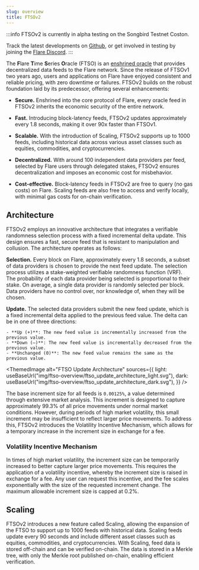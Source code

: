 ```yaml
---
slug: overview
title: FTSOv2
---
```



:::info
FTSOv2 is currently in alpha testing on the Songbird Testnet Coston.

Track the latest developments on [Github](https://github.com/flare-foundation/flare-smart-contracts-v2), or get involved in testing by joining the [Flare Discord](hhttps://discord.com/invite/flarenetwork).
:::

The **F**lare **T**ime **S**eries **O**racle (FTSO) is an [enshrined oracle](../support/terminology#enshrined-oracle) that provides decentralized data feeds to the Flare network. Since the release of FTSOv1 two years ago, users and applications on Flare have enjoyed consistent and reliable pricing, with zero downtime or failures. FTSOv2 builds on the robust foundation laid by its predecessor, offering several enhancements:

- **Secure.** Enshrined into the core protocol of Flare, every oracle feed in FTSOv2 inherits the economic security of the entire network.

- **Fast.** Introducing block-latency feeds, FTSOv2 updates approximately every 1.8 seconds, making it over 90x faster than FTSOv1.

- **Scalable.** With the introduction of Scaling, FTSOv2 supports up to 1000 feeds, including historical data across various asset classes such as equities, commodities, and cryptocurrencies.

- **Decentralized.** With around 100 independent data providers per feed, selected by Flare users through delegated stakes, FTSOv2 ensures decentralization and imposes an economic cost for misbehavior.

- **Cost-effective.** Block-latency feeds in FTSOv2 are free to query (no gas costs) on Flare. Scaling feeds are also free to access and verify locally, with minimal gas costs for on-chain verification.

## Architecture

FTSOv2 employs an innovative architecture that integrates a verifiable randomness selection process with a fixed incremental delta update. This design ensures a fast, secure feed that is resistant to manipulation and collusion. The architecture operates as follows:

**Selection.** Every block on Flare, approximately every 1.8 seconds, a subset of data providers is chosen to provide the next feed update. The selection process utilizes a stake-weighted verifiable randomness function (VRF). The probability of each data provider being selected is proportional to their stake. On average, a single data provider is randomly selected per block. Data providers have no control over, nor knowledge of, when they will be chosen.

**Update.** The selected data providers submit the new feed update, which is a fixed incremental delta applied to the previous feed value. The delta can be in one of three directions:

    - **Up (+)**: The new feed value is incrementally increased from the previous value.
    - **Down (–)**: The new feed value is incrementally decreased from the previous value.
    - **Unchanged (0)**: The new feed value remains the same as the previous value.

<ThemedImage
  alt="FTSO Update Architecture"
  sources={{
    light: useBaseUrl("img/ftso-overview/ftso_update_architecture_light.svg"),
    dark: useBaseUrl("img/ftso-overview/ftso_update_architecture_dark.svg"),
  }}
/>

The base increment size for all feeds is `0.00125%`, a value determined through extensive market analysis. This increment is designed to capture approximately 99.3% of all price movements under normal market conditions. However, during periods of high market volatility, this small increment may be insufficient to reflect larger price movements. To address this, FTSOv2 introduces the Volatility Incentive Mechanism, which allows for a temporary increase in the increment size in exchange for a fee.

### Volatility Incentive Mechanism

In times of high market volatility, the increment size can be temporarily increased to better capture larger price movements. This requires the application of a volatility incentive, whereby the increment size is raised in exchange for a fee. Any user can request this incentive, and the fee scales exponentially with the size of the requested increment change. The maximum allowable increment size is capped at 0.2%.

## Scaling

FTSOv2 introduces a new feature called Scaling, allowing the expansion of the FTSO to support up to 1000 feeds with historical data. Scaling feeds update every 90 seconds and include different asset classes such as equities, commodities, and cryptocurrencies. With Scaling, feed data is stored off-chain and can be verified on-chain. The data is stored in a Merkle tree, with only the Merkle root published on-chain, enabling efficient verification.
